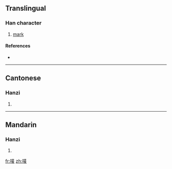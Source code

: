 {{also|嘜}}
==Translingual==

===Han character===
{{Han char|rn=30|rad=口|as=07|sn=10|four=|canj=口手一水 (RQME)}}

# [[mark]]

====References====
* {{Han ref|kx=0193.051|hdz=10624.120|uh=551B|ud=21787}}

----

==Cantonese==

===Hanzi===
{{yue-hanzi|jyut=|y=mak1|tra=嘜}}

# {{defn|Cantonese}}

----

==Mandarin==

===Hanzi===
{{cmn-hanzi|tra=嘜|pin=[[mà]] ([[ma4]])|wg=ma<sup>4</sup>}}

# {{defn|Mandarin}}

[[fr:唛]]
[[zh:唛]]